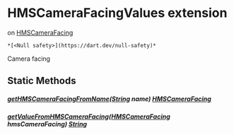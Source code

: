 # HMSCameraFacingValues extension

on [HMSCameraFacing](../hmssdk_flutter/HMSCameraFacing-class)

    *[<Null safety>](https://dart.dev/null-safety)*

<p>Camera facing</p>

## Static Methods

##### [getHMSCameraFacingFromName](../hmssdk_flutter/HMSCameraFacingValues/getHMSCameraFacingFromName)([String](https://api.flutter.dev/flutter/dart-core/String-class.html) name) [HMSCameraFacing](../hmssdk_flutter/HMSCameraFacing-class)

##### [getValueFromHMSCameraFacing](../hmssdk_flutter/HMSCameraFacingValues/getValueFromHMSCameraFacing)([HMSCameraFacing](../hmssdk_flutter/HMSCameraFacing-class) hmsCameraFacing) [String](https://api.flutter.dev/flutter/dart-core/String-class.html)

